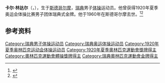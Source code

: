 {{NoteTA|G1=Sports}}
'''卡尔·林达尔'''（{{lang-sv|Karl Lindahl}}，{{bd|1890年|9月26日|1960年|6月29日}}），生于[[斯德哥尔摩|斯德哥尔摩]]，[[瑞典|瑞典]]男子[[体操|体操]]运动员。他曾获得1920年夏季奥运会体操比赛男子团体瑞典式金牌。他于1960年在斯德哥尔摩去世。<ref>{{Cite web|title=Karl LINDAHL|url=https://www.olympic.org/karl-lindahl|accessdate=2021-03-21|work=International Olympic Committee|archive-date=2017-11-16|archive-url=https://web.archive.org/web/20171116022303/https://www.olympic.org/Karl-Lindahl|dead-url=no}}</ref><ref>{{cite web|url=http://www.sports-reference.com/olympics/athletes/li/karl-lindahl-1.html|title=Karl Lindahl|work=Sport Reference|accessdate=2021-03-23|archiveurl=https://web.archive.org/web/20110921183613/http://www.sports-reference.com/olympics/athletes/li/karl-lindahl-1.html|archivedate=2011-09-21|dead-url=yes}}</ref>

== 参考资料 ==
{{reflist}}

{{Authority control}}
{{DEFAULTSORT:Lindahl, Karl}}
[[Category:瑞典男子体操运动员|Category:瑞典男子体操运动员]]
[[Category:瑞典奥运体操运动员|Category:瑞典奥运体操运动员]]
[[Category:1920年夏季奥林匹克运动会体操运动员|Category:1920年夏季奥林匹克运动会体操运动员]]
[[Category:1920年夏季奧林匹克運動會獎牌得主|Category:1920年夏季奧林匹克運動會獎牌得主]]
[[Category:奧林匹克運動會體操獎牌得主|Category:奧林匹克運動會體操獎牌得主]]
[[Category:瑞典奧林匹克運動會金牌得主|Category:瑞典奧林匹克運動會金牌得主]]